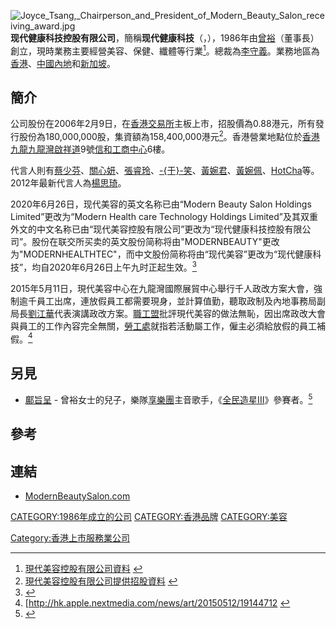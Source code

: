 [[File:Joyce_Tsang,_Chairperson_and_President_of_Modern_Beauty_Salon_receiving_award.jpg|thumb]]
'''现代健康科技控股有限公司'''，簡稱'''现代健康科技'''（'''{{lang-en|Modern Health care Technology Holdings Limited}}'''，{{hkex|0919}}），1986年由[[曾裕|曾裕]]（董事長）創立，現時業務主要經營美容、保健、纖體等行業<ref>[http://www.modernbeautysalon.com/aboutus.php 現代美容控股有限公司資料] {{webarchive|url=https://web.archive.org/web/20120614000728/http://www.modernbeautysalon.com/aboutus.php |date=2012-06-14 }}</ref>。總裁為[[李守義|李守義]]。業務地區為[[香港|香港]]、[[中國內地|中國內地]]和[[新加坡|新加坡]]。

==簡介==
公司股份在2006年2月9日，在[[香港交易所|香港交易所]]主板上市，招股價為0.88港元，所有發行股份為180,000,000股，集資額為158,400,000港元<ref>[http://www.modernbeautysalon.com/noticepdf/20060127_Prospectus_TC.pdf 現代美容控股有限公司提供招股資料] {{webarchive|url=https://web.archive.org/web/20160817012553/http://www.modernbeautysalon.com/noticepdf/20060127_Prospectus_TC.pdf |date=2016-08-17 }}</ref>。香港營業地點位於[[香港|香港]][[九龍|九龍]][[九龍灣|九龍灣]][[啟祥道|啟祥道]]9號[[信和工商中心|信和工商中心]]6樓。

代言人則有[[蔡少芬|蔡少芬]]、[[關心妍|關心妍]]、[[張睿玲|張睿玲]]、[[于笑|-{于}-笑]]、[[黃婉君|黃婉君]]、[[黃婉佩|黃婉佩]]、[[HotCha|HotCha]]等。2012年最新代言人為[[楊思琦|楊思琦]]。

2020年6月26日，现代美容的英文名称已由“Modern Beauty Salon Holdings Limited”更改为“Modern Health care Technology Holdings Limited”及其双重外文的中文名称已由“现代美容控股有限公司”更改为“现代健康科技控股有限公司”。股份在联交所买卖的英文股份简称将由"MODERNBEAUTY"更改为"MODERNHEALTHTEC"，而中文股份简称将由“现代美容”更改为“现代健康科技”，均自2020年6月26日上午九时正起生效。<ref>{{cite news |title=现代美容(00919)更名为“现代健康科技控股有限公司” |url=https://finance.sina.com.cn/stock/hkstock/ggscyd/2020-06-19/doc-iirczymk7950121.shtml |work=智通财经网 |publisher=新浪財經 |date=2020年06月19日 20:27 |accessdate=2020-07-16 |archive-date=2020-07-16 |archive-url=https://web.archive.org/web/20200716013832/https://finance.sina.com.cn/stock/hkstock/ggscyd/2020-06-19/doc-iirczymk7950121.shtml |dead-url=no }}</ref>

2015年5月11日，現代美容中心在九龍灣國際展貿中心舉行千人政改方案大會，強制逾千員工出席，連放假員工都需要現身，並計算值勤，聽取政制及內地事務局副局長[[劉江華|劉江華]]代表演講政改方案。[[職工盟|職工盟]]批評現代美容的做法無恥，因出席政改大會與員工的工作內容完全無關，[[勞工處|勞工處]]就指若活動屬工作，僱主必須給放假的員工補假。<ref>[http://hk.apple.nextmedia.com/news/art/20150512/19144712 {{Wayback|url=http://hk.apple.nextmedia.com/news/art/20150512/19144712 |date=20150513232218 }}</ref>

==另見==
*[[鄺旨呈|鄺旨呈]] - 曾裕女士的兒子，樂隊[[享樂團|享樂團]]主音歌手，《[[全民造星III|全民造星III]]》參賽者。<ref>{{cite news|url=https://hk.on.cc/hk/bkn/cnt/entertainment/20190907/bkn-20190907220059922-0907_00862_001.html|title=追咪神陳偉琪？旨呈@享樂團有10億富媽媽撐|date=2019-09-07|newspaper=[[東方日報_(香港)|東方日報 (香港)]]|accessdate=2021-05-24|archive-date=2021-05-24|archive-url=https://web.archive.org/web/20210524064424/https://hk.on.cc/hk/bkn/cnt/entertainment/20190907/bkn-20190907220059922-0907_00862_001.html|dead-url=no}}</ref>

==參考==
{{REFLIST}}

==連結==
*[http://www.modernbeautysalon.com ModernBeautySalon.com] {{Wayback|url=http://www.modernbeautysalon.com/ |date=20120531013910 }}

[[CATEGORY:1986年成立的公司|CATEGORY:1986年成立的公司]]
[[CATEGORY:香港品牌|CATEGORY:香港品牌]]
[[CATEGORY:美容|CATEGORY:美容]]
[[Category:香港上市服務業公司|Category:香港上市服務業公司]]
